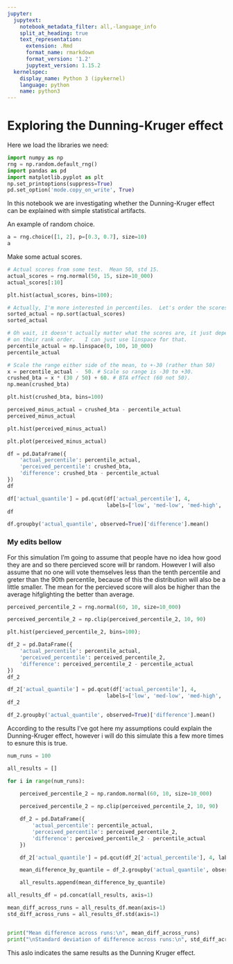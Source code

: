 ```yaml
---
jupyter:
  jupytext:
    notebook_metadata_filter: all,-language_info
    split_at_heading: true
    text_representation:
      extension: .Rmd
      format_name: rmarkdown
      format_version: '1.2'
      jupytext_version: 1.15.2
  kernelspec:
    display_name: Python 3 (ipykernel)
    language: python
    name: python3
---
```


# Exploring the Dunning-Kruger effect

Here we load the libraries we need:

```python
import numpy as np
rng = np.random.default_rng()
import pandas as pd
import matplotlib.pyplot as plt
np.set_printoptions(suppress=True)
pd.set_option('mode.copy_on_write', True)
```

In this notebook we are investigating whether the Dunning-Kruger effect can be explained with simple statistical artifacts.

An example of random choice.

```python
a = rng.choice([1, 2], p=[0.3, 0.7], size=10)
a
```

Make some actual scores.

```python
# Actual scores from some test.  Mean 50, std 15.
actual_scores = rng.normal(50, 15, size=10_000)
actual_scores[:10]
```

```python
plt.hist(actual_scores, bins=100);
```

```python
# Actually, I'm more interested in percentiles.  Let's order the scores.
sorted_actual = np.sort(actual_scores)
sorted_actual
```

```python
# Oh wait, it doesn't actually matter what the scores are, it just depends
# on their rank order.   I can just use linspace for that.
percentile_actual = np.linspace(0, 100, 10_000)
percentile_actual
```

```python
# Scale the range either side of the mean, to +-30 (rather than 50)
x = percentile_actual -  50. # Scale so range is -30 to +30.
crushed_bta = x * (30 / 50) + 60. # BTA effect (60 not 50).
np.mean(crushed_bta)
```

```python
plt.hist(crushed_bta, bins=100)
```

```python
perceived_minus_actual = crushed_bta - percentile_actual
perceived_minus_actual
```

```python
plt.hist(perceived_minus_actual)
```

```python
plt.plot(perceived_minus_actual)
```

```python
df = pd.DataFrame({
    'actual_percentile': percentile_actual,
    'perceived_percentile': crushed_bta,
    'difference': crushed_bta - percentile_actual
})
df
```

```python
df['actual_quantile'] = pd.qcut(df['actual_percentile'], 4,
                                labels=['low', 'med-low', 'med-high', 'high'])
df
```

```python
df.groupby('actual_quantile', observed=True)['difference'].mean()
```

### My edits bellow

For this simulation I'm going to assume that people have no idea how good they are and so there percieved score will br random. However I will also assume that no one will vote themselves less than the tenth percentile and greter than the 90th percentile, because of this the distribution will also be a little smaller.  The mean for the percieved score will alos be higher than the average hifglighting the better than average.  

```python
perceived_percentile_2 = rng.normal(60, 10, size=10_000)

perceived_percentile_2 = np.clip(perceived_percentile_2, 10, 90)

plt.hist(percieved_percentile_2, bins=100);
```

```python
df_2 = pd.DataFrame({
    'actual_percentile': percentile_actual,
    'perceived_percentile': perceived_percentile_2,
    'difference': perceived_percentile_2 - percentile_actual
})
df_2
```

```python
df_2['actual_quantile'] = pd.qcut(df['actual_percentile'], 4,
                                labels=['low', 'med-low', 'med-high', 'high'])
df_2
```

```python
df_2.groupby('actual_quantile', observed=True)['difference'].mean()
```

According to the results I've got here my assumptions could explain the Dunning-Kruger effect, however i will do this simulate this a few more times to esnure this is true. 

```python
num_runs = 100

all_results = []

for i in range(num_runs):
   
    perceived_percentile_2 = np.random.normal(60, 10, size=10_000)

    perceived_percentile_2 = np.clip(perceived_percentile_2, 10, 90)

    df_2 = pd.DataFrame({
        'actual_percentile': percentile_actual,
        'perceived_percentile': perceived_percentile_2,
        'difference': perceived_percentile_2 - percentile_actual
    })

    df_2['actual_quantile'] = pd.qcut(df_2['actual_percentile'], 4, labels=['low', 'med-low', 'med-high', 'high'])

    mean_difference_by_quantile = df_2.groupby('actual_quantile', observed=True)['difference'].mean()

    all_results.append(mean_difference_by_quantile)

all_results_df = pd.concat(all_results, axis=1)

mean_diff_across_runs = all_results_df.mean(axis=1)
std_diff_across_runs = all_results_df.std(axis=1)


print("Mean difference across runs:\n", mean_diff_across_runs)
print("\nStandard deviation of difference across runs:\n", std_diff_across_runs)

```

This aslo indicates the same results as the Dunning Kruger effect.

